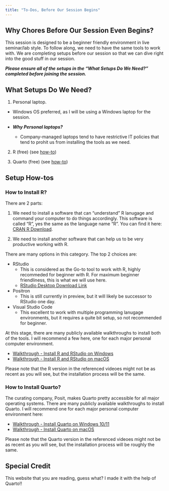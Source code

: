 ```yaml
---
title: "To-Dos, Before Our Session Begins"
---
```


## Why Chores Before Our Session Even Begins?

This session is designed to be a beginner friendly environment in live seminar/lab style. To follow along, we need to have the same tools to work with. We are completing setups before our session so that we can dive right into the good stuff in our session. 

***Please ensure all of the setups in the "What Setups Do We Need?" completed before joining the session.***

## What Setups Do We Need? 

1. Personal laptop.

  - Windows OS preferred, as I will be using a Windows laptop for the session.

  - ***Why Personal laptops?***
    
    - Company-managed laptops tend to have restrictive IT policies that tend to prohit us from installing the tools as we need.

2. R (free) (see [how-to](#how-to-install-r))

3. Quarto (free) (see [how-to](#how-to-install-quarto))

## Setup How-tos

### How to Install R?

There are 2 parts:

1. We need to install a software that can "understand" R lanugage and command your computer to do things accordingly. This software is called "R", yes the same as the language name "R". You can find it here: [CRAN R Download](https://cran.rstudio.com/).

2. We need to install another software that can help us to be very productive working with R. 

There are many options in this category. The top 2 choices are: 

- RStudio 
  - This is considered as the Go-to tool to work with R, highly recommeded for beginner with R. For maximum beginner friendliness, this is what we will use here.
  - [RStudio Desktop Download Link](https://posit.co/download/rstudio-desktop/)
- Positron 
  - This is still currently in preview, but it will likely be successor to RStudio one day. 
- Visual Studio Code 
  - This excellent to work with multiple programming lanugage environments, but it requires a quite bit setup, so not recommended for beginner. 

At this stage, there are many publicly available walkthroughs to install both of the tools. I will recommend a few here, one for each major personal computer environment. 

- [Walkthrough - Install R and RStudio on Windows](https://www.youtube.com/watch?v=H9EBlFDGG4k)
- [Walkthrough - Install R and RStudio on macOS](https://www.youtube.com/watch?v=I5WIMX4LK8M)

Please note that the R version in the referenced videoes might not be as recent as you will see, but the installation process will be the same. 

### How to Install Quarto?

The curating company, Posit, makes Quarto pretty accessible for all major operating systems. There are many publicly available walkthroughs to install Quarto. I will recommend one for each major personal computer environment here: 

- [Walkthrough - Install Quarto on Windows 10/11](https://www.youtube.com/watch?v=JQ8WbI2_Rc4)
- [Walkthrough - Install Quarto on macOS](https://www.youtube.com/watch?v=aOGGPcWZKUs)

Please note that the Quarto version in the referenced videoes might not be as recent as you will see, but the installation process will be roughly the same. 

## Special Credit

This website that you are reading, guess what? I made it with the help of Quarto!!